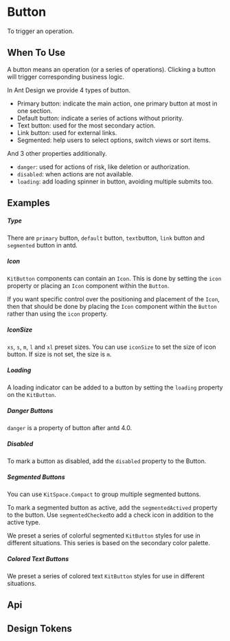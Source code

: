 

<Meta of={KitButtonStories} />

# Button

To trigger an operation.

## When To Use

A button means an operation (or a series of operations). Clicking a button will trigger corresponding business logic.

In Ant Design we provide 4 types of button.

-   Primary button: indicate the main action, one primary button at most in one section.
-   Default button: indicate a series of actions without priority.
-   Text button: used for the most secondary action.
-   Link button: used for external links.
-   Segmented: help users to select options, switch views or sort items.

And 3 other properties additionally.

-   `danger`: used for actions of risk, like deletion or authorization.
-   `disabled`: when actions are not available.
-   `loading`: add loading spinner in button, avoiding multiple submits too.

## Examples

##### Type

There are `primary` button, `default` button, `text`button, `link` button and `segmented` button in antd.

<CustomCanvas content={Exemples.Type} source={Sources.Type} id="button-type" />

##### Icon

`KitButton` components can contain an `Icon`. This is done by setting the `icon` property or placing an `Icon` component within the `Button`.

If you want specific control over the positioning and placement of the `Icon`, then that should be done by placing the `Icon` component within the `Button` rather than using the `icon` property.

<CustomCanvas content={Exemples.Icon} source={Sources.Icon} id="button-icon" />

##### IconSize

`xs`, `s`, `m`, `l` and `xl` preset sizes.
You can use `iconSize` to set the size of icon button. If size is not set, the size is `m`.

<CustomCanvas content={Exemples.IconSize} source={Sources.IconSize} id="button-size" />

##### Loading

A loading indicator can be added to a button by setting the `loading` property on the `KitButton`.

<CustomCanvas content={Exemples.Loading} source={Sources.Loading} id="button-loading"/>

##### Danger Buttons

`danger` is a property of button after antd 4.0.

<CustomCanvas content={Exemples.Danger} source={Sources.Danger} id="button-danger" />

##### Disabled

To mark a button as disabled, add the `disabled` property to the Button.

<CustomCanvas content={Exemples.Disabled} source={Sources.Disabled} id="button-disabled" />

##### Segmented Buttons

You can use `KitSpace.Compact` to group multiple segmented buttons.

<CustomCanvas content={Exemples.Compact} source={Sources.Compact} id="button-compact" />

To mark a segmented button as active, add the `segmentedActived` property to the button.
Use `segmentedChecked`to add a check icon in addition to the active type.

<CustomCanvas content={Exemples.SegmentedActive} source={Sources.SegmentedActive} id="button-active" />

We preset a series of colorful segmented `KitButton` styles for use in different situations.
This series is based on the secondary color palette.

<CustomCanvas content={Exemples.SegmentedColors} source={Sources.SegmentedColors} id="button-segmented-colors" />

##### Colored Text Buttons

We preset a series of colored text `KitButton` styles for use in different situations.

<CustomCanvas content={Exemples.TextColor} source={Sources.TextColor} id="button-text" />

## Api

<Canvas of={KitButtonStories.Api} />

<Controls of={KitButtonStories.Api} />

## Design Tokens

<DesignTokens path="components.Button" tokens={fields?.components?.Button} />
